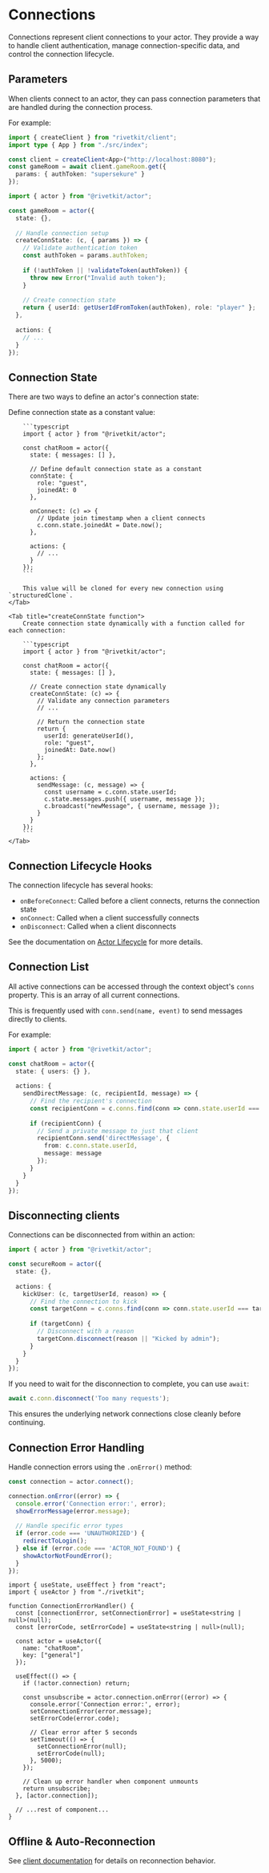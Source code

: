 # Connections

Connections represent client connections to your actor. They provide a way to handle client authentication, manage connection-specific data, and control the connection lifecycle.

## Parameters

When clients connect to an actor, they can pass connection parameters that are handled during the connection process.

For example:

<CodeGroup>

```typescript {{"title":"client.ts"}}
import { createClient } from "rivetkit/client";
import type { App } from "./src/index";

const client = createClient<App>("http://localhost:8080");
const gameRoom = await client.gameRoom.get({
  params: { authToken: "supersekure" }
});
```

```typescript {{"title":"actor.ts"}}
import { actor } from "@rivetkit/actor";

const gameRoom = actor({
  state: {},
  
  // Handle connection setup
  createConnState: (c, { params }) => {
    // Validate authentication token
    const authToken = params.authToken;
    
    if (!authToken || !validateToken(authToken)) {
      throw new Error("Invalid auth token");
    }
    
    // Create connection state
    return { userId: getUserIdFromToken(authToken), role: "player" };
  },
  
  actions: {
    // ...
  }
});
```


</CodeGroup>

## Connection State

There are two ways to define an actor's connection state:

<Tabs>
	<Tab title="connState constant">
		Define connection state as a constant value:

		```typescript
		import { actor } from "@rivetkit/actor";

		const chatRoom = actor({
		  state: { messages: [] },
		  
		  // Define default connection state as a constant
		  connState: {
		    role: "guest",
		    joinedAt: 0
		  },
		  
		  onConnect: (c) => {
		    // Update join timestamp when a client connects
		    c.conn.state.joinedAt = Date.now();
		  },
		  
		  actions: {
		    // ...
		  }
		});
		```

		This value will be cloned for every new connection using `structuredClone`.
	</Tab>

	<Tab title="createConnState function">
		Create connection state dynamically with a function called for each connection:

		```typescript
		import { actor } from "@rivetkit/actor";

		const chatRoom = actor({
		  state: { messages: [] },
		  
		  // Create connection state dynamically
		  createConnState: (c) => {
		    // Validate any connection parameters
		    // ...
		    
		    // Return the connection state
		    return { 
		      userId: generateUserId(),
		      role: "guest",
		      joinedAt: Date.now()
		    };
		  },
		  
		  actions: {
		    sendMessage: (c, message) => {
		      const username = c.conn.state.userId;
		      c.state.messages.push({ username, message });
		      c.broadcast("newMessage", { username, message });
		    }
		  }
		});
		```
	</Tab>
</Tabs>

## Connection Lifecycle Hooks

The connection lifecycle has several hooks:

- `onBeforeConnect`: Called before a client connects, returns the connection state
- `onConnect`: Called when a client successfully connects
- `onDisconnect`: Called when a client disconnects

See the documentation on [Actor Lifecycle](/docs/actors/lifecycle) for more details.

## Connection List

All active connections can be accessed through the context object's `conns` property. This is an array of all current connections.

This is frequently used with `conn.send(name, event)` to send messages directly to clients.

For example:

```typescript
import { actor } from "@rivetkit/actor";

const chatRoom = actor({
  state: { users: {} },
  
  actions: {
    sendDirectMessage: (c, recipientId, message) => {
      // Find the recipient's connection
      const recipientConn = c.conns.find(conn => conn.state.userId === recipientId);
      
      if (recipientConn) {
        // Send a private message to just that client
        recipientConn.send('directMessage', {
          from: c.conn.state.userId,
          message: message
        });
      }
    }
  }
});
```

## Disconnecting clients

Connections can be disconnected from within an action:

```typescript
import { actor } from "@rivetkit/actor";

const secureRoom = actor({
  state: {},
  
  actions: {
    kickUser: (c, targetUserId, reason) => {
      // Find the connection to kick
      const targetConn = c.conns.find(conn => conn.state.userId === targetUserId);
      
      if (targetConn) {
        // Disconnect with a reason
        targetConn.disconnect(reason || "Kicked by admin");
      }
    }
  }
});
```

If you need to wait for the disconnection to complete, you can use `await`:

```typescript
await c.conn.disconnect('Too many requests');
```

This ensures the underlying network connections close cleanly before continuing.

## Connection Error Handling

Handle connection errors using the `.onError()` method:

<CodeGroup>

```typescript {{"title":"TypeScript"}}
const connection = actor.connect();

connection.onError((error) => {
  console.error('Connection error:', error);
  showErrorMessage(error.message);
  
  // Handle specific error types
  if (error.code === 'UNAUTHORIZED') {
    redirectToLogin();
  } else if (error.code === 'ACTOR_NOT_FOUND') {
    showActorNotFoundError();
  }
});
```

```tsx {{"title":"React"}}
import { useState, useEffect } from "react";
import { useActor } from "./rivetkit";

function ConnectionErrorHandler() {
  const [connectionError, setConnectionError] = useState<string | null>(null);
  const [errorCode, setErrorCode] = useState<string | null>(null);

  const actor = useActor({
    name: "chatRoom",
    key: ["general"]
  });

  useEffect(() => {
    if (!actor.connection) return;

    const unsubscribe = actor.connection.onError((error) => {
      console.error('Connection error:', error);
      setConnectionError(error.message);
      setErrorCode(error.code);
      
      // Clear error after 5 seconds
      setTimeout(() => {
        setConnectionError(null);
        setErrorCode(null);
      }, 5000);
    });

    // Clean up error handler when component unmounts
    return unsubscribe;
  }, [actor.connection]);

  // ...rest of component...
}
```

</CodeGroup>

## Offline & Auto-Reconnection

See [client documentation](/docs/actors/communicating-with-actors) for details on reconnection behavior.
